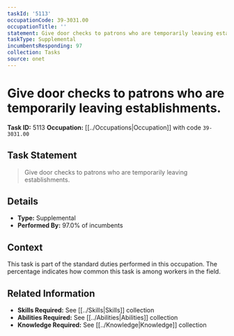 ```yaml
---
taskId: '5113'
occupationCode: 39-3031.00
occupationTitle: ''
statement: Give door checks to patrons who are temporarily leaving establishments.
taskType: Supplemental
incumbentsResponding: 97
collection: Tasks
source: onet
---
```

# Give door checks to patrons who are temporarily leaving establishments.

**Task ID:** 5113
**Occupation:** [[../Occupations|Occupation]] with code `39-3031.00`

## Task Statement

> Give door checks to patrons who are temporarily leaving establishments.

## Details

- **Type:** Supplemental
- **Performed By:** 97.0% of incumbents

## Context

This task is part of the standard duties performed in this occupation. The percentage indicates how common this task is among workers in the field.

## Related Information

- **Skills Required:** See [[../Skills|Skills]] collection
- **Abilities Required:** See [[../Abilities|Abilities]] collection
- **Knowledge Required:** See [[../Knowledge|Knowledge]] collection

